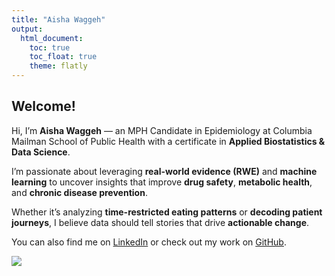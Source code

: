 ```yaml
---
title: "Aisha Waggeh"
output: 
  html_document:
    toc: true
    toc_float: true
    theme: flatly
---
```


## Welcome!

Hi, I’m **Aisha Waggeh** — an MPH Candidate in Epidemiology at Columbia Mailman School of Public Health with a certificate in **Applied Biostatistics & Data Science**.  

I’m passionate about leveraging **real-world evidence (RWE)** and **machine learning** to uncover insights that improve **drug safety**, **metabolic health**, and **chronic disease prevention**.  

Whether it’s analyzing **time-restricted eating patterns** or **decoding patient journeys**, I believe data should tell stories that drive **actionable change**.  

You can also find me on [LinkedIn](https://www.linkedin.com/in/aishawaggeh) or check out my work on [GitHub](https://github.com/Aw3743).

![](https://media.giphy.com/media/drXGoW1iudhKw/giphy.gif)
